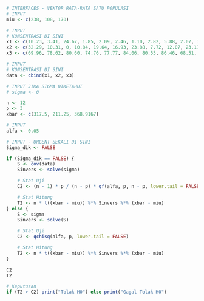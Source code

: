```r
# INTERFACES - VEKTOR RATA-RATA SATU POPULASI
# INPUT
miu <- c(238, 108, 170)

# INPUT
# KONSENTRASI DI SINI
x1 <- c(10.23, 3.41, 24.67, 1.85, 2.09, 2.46, 1.10, 2.82, 5.88, 2.07, 3.98, 2.15, 1.53)
x2 <- c(32.29, 10.31, 0, 10.84, 19.64, 16.93, 23.88, 7.72, 12.07, 23.17, 17.78, 33.05, 11.46)
x3 <- c(69.96, 78.62, 80.60, 74.76, 77.77, 84.06, 80.55, 86.46, 68.51, 82.73, 80.03, 86.78, 75.85)

# INPUT
# KONSENTRASI DI SINI
data <- cbind(x1, x2, x3)

# INPUT JIKA SIGMA DIKETAHUI
# sigma <- 0
```

```r
n <- 12
p <- 3
xbar <- c(317.5, 211.25, 368.9167)

# INPUT
alfa <- 0.05
```

```r
# INPUT - URGENT SEKALI DI SINI
Sigma_dik <- FALSE

if (Sigma_dik == FALSE) {
    S <- cov(data)
    Sinvers <- solve(sigma)

    # Stat Uji
    C2 <- (n - 1) * p / (n - p) * qf(alfa, p, n - p, lower.tail = FALSE)

    # Stat Hitung
    T2 <- n * t((xbar - miu)) %*% Sinvers %*% (xbar - miu)
} else {
    S <- sigma
    Sinvers <- solve(S)

    # Stat Uji
    C2 <- qchisq(alfa, p, lower.tail = FALSE)

    # Stat Hitung
    T2 <- n * t((xbar - miu)) %*% Sinvers %*% (xbar - miu)
}

C2
T2

# Keputusan
if (T2 > C2) print("Tolak H0") else print("Gagal Tolak H0")
```